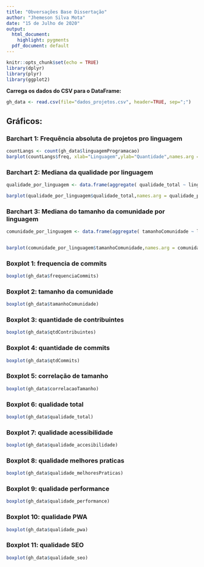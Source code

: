 ```yaml
---
title: "Obversações Base Dissertação"
author: "Jhemeson Silva Mota"
date: "15 de Julho de 2020"
output:
  html_document:
    highlight: pygments
  pdf_document: default
---
```


```r
knitr::opts_chunk$set(echo = TRUE)
library(dplyr)
library(plyr)
library(ggplot2)
```


**Carrega os dados do CSV para o DataFrame:**

```r
gh_data <- read.csv(file="dados_projetos.csv", header=TRUE, sep=";")
```

## Gráficos:

### Barchart 1: Frequência absoluta de projetos pro linguagem

```r
countLangs <- count(gh_data$linguagemProgramacao)
barplot(countLangs$freq, xlab="Linguagem",ylab="Quantidade",names.arg = countLangs$x)
```

### Barchart 2: Mediana da qualidade por linguagem
```r
qualidade_por_linguagem <- data.frame(aggregate( qualidade_total ~ linguagemProgramacao, gh_data, median ))

barplot(qualidade_por_linguagem$qualidade_total,names.arg = qualidade_por_linguagem$linguagemProgramacao, las=2)
```


### Barchart 3: Mediana do tamanho da comunidade por linguagem

```r
comunidade_por_linguagem <- data.frame(aggregate( tamanhoComunidade ~ linguagemProgramacao, gh_data, median ))


barplot(comunidade_por_linguagem$tamanhoComunidade,names.arg = comunidade_por_linguagem$linguagemProgramacao, las=2)
```

### Boxplot 1: frequencia de commits

```r
boxplot(gh_data$frequenciaCommits)
```


### Boxplot 2: tamanho da comunidade

```r
boxplot(gh_data$tamanhoComunidade)
```

### Boxplot 3: quantidade de contribuintes

```r
boxplot(gh_data$qtdContribuintes)
```

### Boxplot 4: quantidade de commits

```r
boxplot(gh_data$qtdCommits)
```

### Boxplot 5: correlação de tamanho

```r
boxplot(gh_data$correlacaoTamanho)
```

### Boxplot 6: qualidade total

```r
boxplot(gh_data$qualidade_total)
```

### Boxplot 7: qualidade acessibilidade

```r
boxplot(gh_data$qualidade_accesibilidade)
```

### Boxplot 8: qualidade melhores praticas

```r
boxplot(gh_data$qualidade_melhoresPraticas)
```

### Boxplot 9: qualidade performance

```r
boxplot(gh_data$qualidade_performance)
```


### Boxplot 10: qualidade PWA

```r
boxplot(gh_data$qualidade_pwa)
```

### Boxplot 11: qualidade SEO

```r
boxplot(gh_data$qualidade_seo)
```